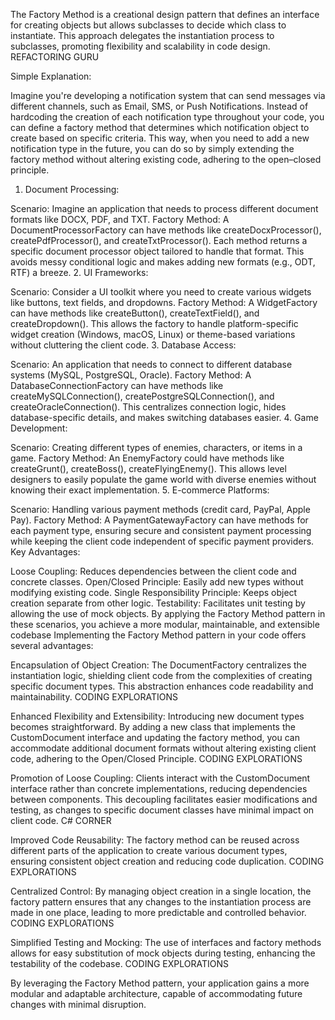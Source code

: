 The Factory Method is a creational design pattern that defines an interface for creating objects but allows subclasses to decide which class to instantiate. This approach delegates the instantiation process to subclasses, promoting flexibility and scalability in code design.
REFACTORING GURU

Simple Explanation:

Imagine you're developing a notification system that can send messages via different channels, such as Email, SMS, or Push Notifications. Instead of hardcoding the creation of each notification type throughout your code, you can define a factory method that determines which notification object to create based on specific criteria. This way, when you need to add a new notification type in the future, you can do so by simply extending the factory method without altering existing code, adhering to the open–closed principle.

1. Document Processing:

Scenario: Imagine an application that needs to process different document formats like DOCX, PDF, and TXT.
Factory Method: A DocumentProcessorFactory can have methods like createDocxProcessor(), createPdfProcessor(), and createTxtProcessor(). Each method returns a specific document processor object tailored to handle that format. This avoids messy conditional logic and makes adding new formats (e.g., ODT, RTF) a breeze.
2. UI Frameworks:

Scenario: Consider a UI toolkit where you need to create various widgets like buttons, text fields, and dropdowns.
Factory Method: A WidgetFactory can have methods like createButton(), createTextField(), and createDropdown(). This allows the factory to handle platform-specific widget creation (Windows, macOS, Linux) or theme-based variations without cluttering the client code.
3. Database Access:

Scenario: An application that needs to connect to different database systems (MySQL, PostgreSQL, Oracle).
Factory Method: A DatabaseConnectionFactory can have methods like createMySQLConnection(), createPostgreSQLConnection(), and createOracleConnection(). This centralizes connection logic, hides database-specific details, and makes switching databases easier.
4. Game Development:

Scenario: Creating different types of enemies, characters, or items in a game.
Factory Method: An EnemyFactory could have methods like createGrunt(), createBoss(), createFlyingEnemy(). This allows level designers to easily populate the game world with diverse enemies without knowing their exact implementation.
5. E-commerce Platforms:

Scenario: Handling various payment methods (credit card, PayPal, Apple Pay).
Factory Method: A PaymentGatewayFactory can have methods for each payment type, ensuring secure and consistent payment processing while keeping the client code independent of specific payment providers.
Key Advantages:

Loose Coupling: Reduces dependencies between the client code and concrete classes.
Open/Closed Principle: Easily add new types without modifying existing code.
Single Responsibility Principle: Keeps object creation separate from other logic.
Testability: Facilitates unit testing by allowing the use of mock objects.
By applying the Factory Method pattern in these scenarios, you achieve a more modular, maintainable, and extensible codebase
Implementing the Factory Method pattern in your code offers several advantages:

Encapsulation of Object Creation: The DocumentFactory centralizes the instantiation logic, shielding client code from the complexities of creating specific document types. This abstraction enhances code readability and maintainability.
CODING EXPLORATIONS

Enhanced Flexibility and Extensibility: Introducing new document types becomes straightforward. By adding a new class that implements the CustomDocument interface and updating the factory method, you can accommodate additional document formats without altering existing client code, adhering to the Open/Closed Principle.
CODING EXPLORATIONS

Promotion of Loose Coupling: Clients interact with the CustomDocument interface rather than concrete implementations, reducing dependencies between components. This decoupling facilitates easier modifications and testing, as changes to specific document classes have minimal impact on client code.
C# CORNER

Improved Code Reusability: The factory method can be reused across different parts of the application to create various document types, ensuring consistent object creation and reducing code duplication.
CODING EXPLORATIONS

Centralized Control: By managing object creation in a single location, the factory pattern ensures that any changes to the instantiation process are made in one place, leading to more predictable and controlled behavior.
CODING EXPLORATIONS

Simplified Testing and Mocking: The use of interfaces and factory methods allows for easy substitution of mock objects during testing, enhancing the testability of the codebase.
CODING EXPLORATIONS

By leveraging the Factory Method pattern, your application gains a more modular and adaptable architecture, capable of accommodating future changes with minimal disruption.
